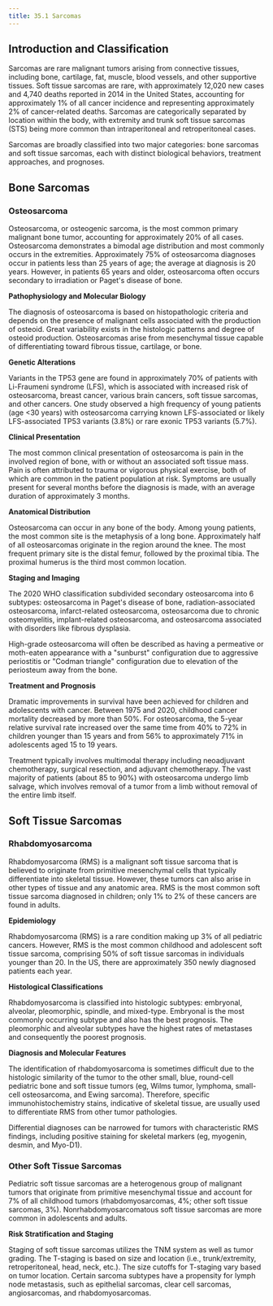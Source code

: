 ```yaml
---
title: 35.1 Sarcomas
---
```




## Introduction and Classification

Sarcomas are rare malignant tumors arising from connective tissues, including bone, cartilage, fat, muscle, blood vessels, and other supportive tissues. Soft tissue sarcomas are rare, with approximately 12,020 new cases and 4,740 deaths reported in 2014 in the United States, accounting for approximately 1% of all cancer incidence and representing approximately 2% of cancer-related deaths. Sarcomas are categorically separated by location within the body, with extremity and trunk soft tissue sarcomas (STS) being more common than intraperitoneal and retroperitoneal cases.

Sarcomas are broadly classified into two major categories: bone sarcomas and soft tissue sarcomas, each with distinct biological behaviors, treatment approaches, and prognoses.

## Bone Sarcomas

### Osteosarcoma

Osteosarcoma, or osteogenic sarcoma, is the most common primary malignant bone tumor, accounting for approximately 20% of all cases. Osteosarcoma demonstrates a bimodal age distribution and most commonly occurs in the extremities. Approximately 75% of osteosarcoma diagnoses occur in patients less than 25 years of age; the average at diagnosis is 20 years. However, in patients 65 years and older, osteosarcoma often occurs secondary to irradiation or Paget's disease of bone.

**Pathophysiology and Molecular Biology**

The diagnosis of osteosarcoma is based on histopathologic criteria and depends on the presence of malignant cells associated with the production of osteoid. Great variability exists in the histologic patterns and degree of osteoid production. Osteosarcomas arise from mesenchymal tissue capable of differentiating toward fibrous tissue, cartilage, or bone.

**Genetic Alterations**

Variants in the TP53 gene are found in approximately 70% of patients with Li-Fraumeni syndrome (LFS), which is associated with increased risk of osteosarcoma, breast cancer, various brain cancers, soft tissue sarcomas, and other cancers. One study observed a high frequency of young patients (age &lt;30 years) with osteosarcoma carrying known LFS-associated or likely LFS-associated TP53 variants (3.8%) or rare exonic TP53 variants (5.7%).

**Clinical Presentation**

The most common clinical presentation of osteosarcoma is pain in the involved region of bone, with or without an associated soft tissue mass. Pain is often attributed to trauma or vigorous physical exercise, both of which are common in the patient population at risk. Symptoms are usually present for several months before the diagnosis is made, with an average duration of approximately 3 months.

**Anatomical Distribution**

Osteosarcoma can occur in any bone of the body. Among young patients, the most common site is the metaphysis of a long bone. Approximately half of all osteosarcomas originate in the region around the knee. The most frequent primary site is the distal femur, followed by the proximal tibia. The proximal humerus is the third most common location.

**Staging and Imaging**

The 2020 WHO classification subdivided secondary osteosarcoma into 6 subtypes: osteosarcoma in Paget's disease of bone, radiation-associated osteosarcoma, infarct-related osteosarcoma, osteosarcoma due to chronic osteomyelitis, implant-related osteosarcoma, and osteosarcoma associated with disorders like fibrous dysplasia.

High-grade osteosarcoma will often be described as having a permeative or moth-eaten appearance with a "sunburst" configuration due to aggressive periostitis or "Codman triangle" configuration due to elevation of the periosteum away from the bone.

**Treatment and Prognosis**

Dramatic improvements in survival have been achieved for children and adolescents with cancer. Between 1975 and 2020, childhood cancer mortality decreased by more than 50%. For osteosarcoma, the 5-year relative survival rate increased over the same time from 40% to 72% in children younger than 15 years and from 56% to approximately 71% in adolescents aged 15 to 19 years.

Treatment typically involves multimodal therapy including neoadjuvant chemotherapy, surgical resection, and adjuvant chemotherapy. The vast majority of patients (about 85 to 90%) with osteosarcoma undergo limb salvage, which involves removal of a tumor from a limb without removal of the entire limb itself.

## Soft Tissue Sarcomas

### Rhabdomyosarcoma

Rhabdomyosarcoma (RMS) is a malignant soft tissue sarcoma that is believed to originate from primitive mesenchymal cells that typically differentiate into skeletal tissue. However, these tumors can also arise in other types of tissue and any anatomic area. RMS is the most common soft tissue sarcoma diagnosed in children; only 1% to 2% of these cancers are found in adults.

**Epidemiology**

Rhabdomyosarcoma (RMS) is a rare condition making up 3% of all pediatric cancers. However, RMS is the most common childhood and adolescent soft tissue sarcoma, comprising 50% of soft tissue sarcomas in individuals younger than 20. In the US, there are approximately 350 newly diagnosed patients each year.

**Histological Classifications**

Rhabdomyosarcoma is classified into histologic subtypes: embryonal, alveolar, pleomorphic, spindle, and mixed-type. Embryonal is the most commonly occurring subtype and also has the best prognosis. The pleomorphic and alveolar subtypes have the highest rates of metastases and consequently the poorest prognosis.

**Diagnosis and Molecular Features**

The identification of rhabdomyosarcoma is sometimes difficult due to the histologic similarity of the tumor to the other small, blue, round-cell pediatric bone and soft tissue tumors (eg, Wilms tumor, lymphoma, small-cell osteosarcoma, and Ewing sarcoma). Therefore, specific immunohistochemistry stains, indicative of skeletal tissue, are usually used to differentiate RMS from other tumor pathologies.

Differential diagnoses can be narrowed for tumors with characteristic RMS findings, including positive staining for skeletal markers (eg, myogenin, desmin, and Myo-D1).

### Other Soft Tissue Sarcomas

Pediatric soft tissue sarcomas are a heterogenous group of malignant tumors that originate from primitive mesenchymal tissue and account for 7% of all childhood tumors (rhabdomyosarcomas, 4%; other soft tissue sarcomas, 3%). Nonrhabdomyosarcomatous soft tissue sarcomas are more common in adolescents and adults.

**Risk Stratification and Staging**

Staging of soft tissue sarcomas utilizes the TNM system as well as tumor grading. The T-staging is based on size and location (i.e., trunk/extremity, retroperitoneal, head, neck, etc.). The size cutoffs for T-staging vary based on tumor location. Certain sarcoma subtypes have a propensity for lymph node metastasis, such as epithelial sarcomas, clear cell sarcomas, angiosarcomas, and rhabdomyosarcomas.
